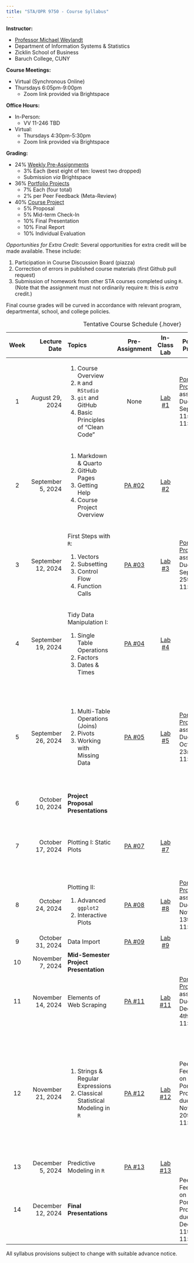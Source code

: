 ```yaml
---
title: "STA/OPR 9750 - Course Syllabus"
---
```


**Instructor:**

-   [Professor Michael Weylandt](https://michael-weylandt.com)
-   Department of Information Systems & Statistics
-   Zicklin School of Business
-   Baruch College, CUNY

**Course Meetings:**

-   Virtual (Synchronous Online)
-   Thursdays 6:05pm-9:00pm
    -   Zoom link provided via Brightspace

**Office Hours:**

-   In-Person:
    -   VV 11-246 TBD
-   Virtual:
    -   Thursdays 4:30pm-5:30pm
    -   Zoom link provided via Brightspace

**Grading:**

-   24% [Weekly Pre-Assignments](./preassignments.html)
    -   3% Each (best eight of ten: lowest two dropped)
    -   Submission *via* Brightspace
-   36% [Portfolio Projects](./portprojects.html)
    -   7% Each (four total)
    -   2% per Peer Feedback (Meta-Review)
-   40% [Course Project](./project.html)
    -   5% Proposal
    -   5% Mid-term Check-In
    -   10% Final Presentation
    -   10% Final Report
    -   10% Individual Evaluation

*Opportunities for Extra Credit:* Several opportunities for extra credit will be made available. These include:

1.  Participation in Course Discussion Board (piazza)
2.  Correction of errors in published course materials (first Github pull request)
3.  Submission of homework from other STA courses completed using `R`. (Note that the assignment must not ordinarily require `R`: this is *extra* credit.)

Final course grades will be curved in accordance with relevant program, departmental, school, and college policies.

+--------+--------------------+-------------------------------------------+----------------------------------+------------------------------+------------------------------------------------------------------------------------------+---------------------------------------------------------------------------------+
| Week   | Lecture Date       | Topics                                    | Pre-Assignment                   | In-Class Lab                 | Portfolio Projects                                                                       | Additional Notes                                                                |
+:======:+===================:+:==========================================+:================================:+:============================:+==========================================================================================+================================================================================:+
| 1      | August 29, 2024    | 1.  Course Overview                       | None                             | [Lab #1](./labs/lab01.html)  | [Portfolio Project #0](./portfolios/port00.html) assigned. Due September 11st at 11:45pm |                                                                                 |
|        |                    | 2.  `R` and `RStudio`                     |                                  |                              |                                                                                          |                                                                                 |
|        |                    | 3.  `git` and GitHub                      |                                  |                              |                                                                                          |                                                                                 |
|        |                    | 4.  Basic Principles of "Clean Code"      |                                  |                              |                                                                                          |                                                                                 |
+--------+--------------------+-------------------------------------------+----------------------------------+------------------------------+------------------------------------------------------------------------------------------+---------------------------------------------------------------------------------+
| 2      | September 5, 2024  | 1.  Markdown & Quarto                     | [PA #02](./preassigns/pa02.html) | [Lab #2](./labs/lab02.html)  |                                                                                          |                                                                                 |
|        |                    | 2.  GitHub Pages                          |                                  |                              |                                                                                          |                                                                                 |
|        |                    | 3.  Getting Help                          |                                  |                              |                                                                                          |                                                                                 |
|        |                    | 4.  Course Project Overview               |                                  |                              |                                                                                          |                                                                                 |
+--------+--------------------+-------------------------------------------+----------------------------------+------------------------------+------------------------------------------------------------------------------------------+---------------------------------------------------------------------------------+
| 3      | September 12, 2024 | First Steps with `R`:                     | [PA #03](./preassigns/pa03.html) | [Lab #3](./labs/lab03.html)  | [Portfolio Project #1](./portfolios/port01.html) assigned. Due September 25th at 11:45pm | Peer Feedback on Portfolio Project #0 due September 18th at 11:45pm.            |
|        |                    |                                           |                                  |                              |                                                                                          |                                                                                 |
|        |                    | 1.  Vectors                               |                                  |                              |                                                                                          |                                                                                 |
|        |                    | 2.  Subsetting                            |                                  |                              |                                                                                          |                                                                                 |
|        |                    | 3.  Control Flow                          |                                  |                              |                                                                                          |                                                                                 |
|        |                    | 4.  Function Calls                        |                                  |                              |                                                                                          |                                                                                 |
+--------+--------------------+-------------------------------------------+----------------------------------+------------------------------+------------------------------------------------------------------------------------------+---------------------------------------------------------------------------------+
| 4      | September 19, 2024 | Tidy Data Manipulation I:                 | [PA #04](./preassigns/pa04.html) | [Lab #4](./labs/lab04.html)  |                                                                                          |                                                                                 |
|        |                    |                                           |                                  |                              |                                                                                          |                                                                                 |
|        |                    | 1.  Single Table Operations               |                                  |                              |                                                                                          |                                                                                 |
|        |                    | 2.  Factors                               |                                  |                              |                                                                                          |                                                                                 |
|        |                    | 3.  Dates & Times                         |                                  |                              |                                                                                          |                                                                                 |
+--------+--------------------+-------------------------------------------+----------------------------------+------------------------------+------------------------------------------------------------------------------------------+---------------------------------------------------------------------------------+
| 5      | September 26, 2024 | 1.  Multi-Table Operations (Joins)        | [PA #05](./preassigns/pa05.html) | [Lab #5](./labs/lab05.html)  | [Portfolio Project #2](./portfolios/port02.html) assigned. Due October 23rd at 11:45pm   | Peer Feedback on Portfolio Project #1 due October 2nd at 11:45pm.               |
|        |                    | 2.  Pivots                                |                                  |                              |                                                                                          |                                                                                 |
|        |                    | 3.  Working with Missing Data             |                                  |                              |                                                                                          | No class next week (October 3rd - Rosh Hashanah)                                |
+--------+--------------------+-------------------------------------------+----------------------------------+------------------------------+------------------------------------------------------------------------------------------+---------------------------------------------------------------------------------+
| 6      | October 10, 2024   | **Project Proposal Presentations**        |                                  |                              |                                                                                          | In-Class Project Proposals                                                      |
+--------+--------------------+-------------------------------------------+----------------------------------+------------------------------+------------------------------------------------------------------------------------------+---------------------------------------------------------------------------------+
| 7      | October 17, 2024   | Plotting I: Static Plots                  | [PA #07](./preassigns/pa07.html) | [Lab #7](./labs/lab07.html)  |                                                                                          | Peer Feedback on Project Proposal Presentations due October 16th at 11:45pm.    |
+--------+--------------------+-------------------------------------------+----------------------------------+------------------------------+------------------------------------------------------------------------------------------+---------------------------------------------------------------------------------+
| 8      | October 24, 2024   | Plotting II:                              | [PA #08](./preassigns/pa08.html) | [Lab #8](./labs/lab08.html)  | [Portfolio Project #3](./portfolios/port03.html) assigned. Due November 13th at 11:45pm  | Peer Feedback on Portfolio Project #2 due October 30th at 11:45pm.              |
|        |                    |                                           |                                  |                              |                                                                                          |                                                                                 |
|        |                    | 1.  Advanced `ggplot2`                    |                                  |                              |                                                                                          |                                                                                 |
|        |                    | 2.  Interactive Plots                     |                                  |                              |                                                                                          |                                                                                 |
+--------+--------------------+-------------------------------------------+----------------------------------+------------------------------+------------------------------------------------------------------------------------------+---------------------------------------------------------------------------------+
| 9      | October 31, 2024   | Data Import                               | [PA #09](./preassigns/pa09.html) | [Lab #9](./labs/lab09.html)  |                                                                                          |                                                                                 |
+--------+--------------------+-------------------------------------------+----------------------------------+------------------------------+------------------------------------------------------------------------------------------+---------------------------------------------------------------------------------+
| 10     | November 7, 2024   | **Mid-Semester Project Presentation**     |                                  |                              |                                                                                          | Project Mid-Semester Check-In                                                   |
+--------+--------------------+-------------------------------------------+----------------------------------+------------------------------+------------------------------------------------------------------------------------------+---------------------------------------------------------------------------------+
| 11     | November 14, 2024  | Elements of Web Scraping                  | [PA #11](./preassigns/pa11.html) | [Lab #11](./labs/lab11.html) | [Portfolio Project #4](./portfolios/port04.html) assigned. Due December 4th at 11:45pm   |                                                                                 |
+--------+--------------------+-------------------------------------------+----------------------------------+------------------------------+------------------------------------------------------------------------------------------+---------------------------------------------------------------------------------+
| 12     | November 21, 2024  | 1.  Strings & Regular Expressions         | [PA #12](./preassigns/pa12.html) | [Lab #12](./labs/lab12.html) | Peer Feedback on Portfolio Project #3 due November 20th at 11:45pm.                      | Peer Feedback on Mid-Semester Project Presentation due November 27th at 11:45pm |
|        |                    | 2.  Classical Statistical Modeling in `R` |                                  |                              |                                                                                          |                                                                                 |
|        |                    |                                           |                                  |                              |                                                                                          | No class next week (November 28th - Thanksgiving)                               |
+--------+--------------------+-------------------------------------------+----------------------------------+------------------------------+------------------------------------------------------------------------------------------+---------------------------------------------------------------------------------+
| 13     | December 5, 2024   | Predictive Modeling in `R`                | [PA #13](./preassigns/pa13.html) | [Lab #13](./labs/lab13.html) |                                                                                          |                                                                                 |
+--------+--------------------+-------------------------------------------+----------------------------------+------------------------------+------------------------------------------------------------------------------------------+---------------------------------------------------------------------------------+
| 14     | December 12, 2024  | **Final Presentations**                   |                                  |                              | Peer Feedback on Portfolio Project #4 due December 11th at 11:45pm.                      |                                                                                 |
+--------+--------------------+-------------------------------------------+----------------------------------+------------------------------+------------------------------------------------------------------------------------------+---------------------------------------------------------------------------------+

: Tentative Course Schedule {.hover}

All syllabus provisions subject to change with suitable advance notice.
